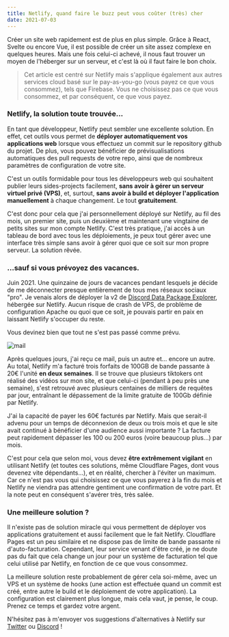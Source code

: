 ```yaml
---
title: Netlify, quand faire le buzz peut vous coûter (très) cher
date: 2021-07-03
---
```


Créer un site web rapidement est de plus en plus simple. Grâce à React, Svelte ou encore Vue, il est possible de créer un site assez complexe en quelques heures. Mais une fois celui-ci achevé, il nous faut trouver un moyen de l'héberger sur un serveur, et c'est là où il faut faire le bon choix.

> Cet article est centré sur Netlify mais s'applique également aux autres services cloud basé sur le pay-as-you-go (vous payez ce que vous consommez), tels que Firebase. Vous ne choisissez pas ce que vous consommez, et par conséquent, ce que vous payez.

### Netlify, la solution toute trouvée... 

En tant que développeur, Netlify peut sembler une excellente solution. En effet, cet outils vous permet de **déployer automatiquement vos applications web** lorsque vous effectuez un commit sur le repository github du projet. De plus, vous pouvez bénéficier de prévisualisations automatiques des pull requests de votre repo, ainsi que de nombreux paramètres de configuration de votre site.

C'est un outils formidable pour tous les développeurs web qui souhaitent publier leurs sides-projects facilement, **sans avoir à gérer un serveur virtuel privé (VPS)**, et, surtout, **sans avoir à build et déployer l'application manuellement** à chaque changement. Le tout **gratuitement**.

C'est donc pour cela que j'ai personnellement déployé sur Netlify, au fil des mois, un premier site, puis un deuxième et maintenant une vingtaine de petits sites sur mon compte Netlify. C'est très pratique, j'ai accès à un tableau de bord avec tous les déploiements, je peux tout gérer avec une interface très simple sans avoir à gérer quoi que ce soit sur mon propre serveur. La solution rêvée.

### ...sauf si vous prévoyez des vacances.

Juin 2021. Une quinzaine de jours de vacances pendant lesquels je décide de me déconnecter presque entièrement de tous mes réseaux sociaux "pro". Je venais alors de déployer la v2 de [Discord Data Package Explorer](https://ddpe.androz2091.fr), hébergée sur Netlify. Aucun risque de crash de VPS, de problème de configuration Apache ou quoi que ce soit, je pouvais partir en paix en laissant Netlify s'occuper du reste.

Vous devinez bien que tout ne s'est pas passé comme prévu.

![mail](./mail.png)

Après quelques jours, j'ai reçu ce mail, puis un autre et... encore un autre. Au total, Netlify m'a facturé trois forfaits de 100GB de bande passante à 20€ l'unité **en deux semaines**. Il se trouve que plusieurs tiktokers ont réalisé des vidéos sur mon site, et que celui-ci (pendant à peu près une semaine), s'est retrouvé avec plusieurs centaines de milliers de requêtes par jour, entraînant le dépassement de la limite gratuite de 100Gb définie par Netlify.

J'ai la capacité de payer les 60€ facturés par Netlify. Mais que serait-il advenu pour un temps de déconnexion de deux ou trois mois et que le site avait continué à bénéficier d'une audience aussi importante ? La facture peut rapidement dépasser les 100 ou 200 euros (voire beaucoup plus...) par mois.

C'est pour cela que selon moi, vous devez **être extrêmement vigilant** en utilisant Netlify (et toutes ces solutions, même Cloudflare Pages, dont vous devenez vite dépendants...), et en réalité, chercher à l'éviter un maximum. Car ce n'est pas vous qui choisissez ce que vous payerez à la fin du mois et Netlify ne viendra pas attendre gentiment une confirmation de votre part. Et la note peut en conséquent s'avérer très, très salée. 

### Une meilleure solution ?

Il n'existe pas de solution miracle qui vous permettent de déployer vos applications gratuitement et aussi facilement que le fait Netlify. Cloudflare Pages est un peu similaire et ne dispose pas de limite de bande passante ni d'auto-facturation. Cependant, leur service venant d'être créé, je ne doute pas du fait que cela change un jour pour un système de facturation tel que celui utilisé par Netlify, en fonction de ce que vous consommez.

La meilleure solution reste probablement de gérer cela soi-même, avec un VPS et un système de hooks (une action est effectuée quand un commit est créé, entre autre le build et le déploiement de votre application). La configuration est clairement plus longue, mais cela vaut, je pense, le coup. Prenez ce temps et gardez votre argent.

N'hésitez pas à m'envoyer vos suggestions d'alternatives à Netlify sur [Twitter](https://twitter.com/androz2091) ou [Discord](https://androz2091.fr/discord) ! 
